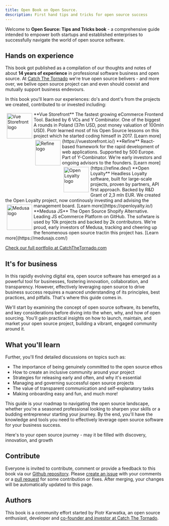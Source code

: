 ```yaml
---
title: Open Book on Open Source.
description: First hand tips and tricks for open source success
---
```


Welcome to **Open Source: Tips and Tricks book**  - a comprehensive guide intended to empower both startups and established enterprises to successfully navigate the world of open source software.

## Hands on experience

This book got published as a compilation of our thoughts and notes of about **14 years of experience** in professional software business and open source. 
At [Catch The Tornado](https://www.catchthetornado.com/portfolio) we're true open source belivers - and more over, we belive open source project can and even should coexist and mutually support business endevours.

In this book you'll learn our experiences: do's and dont's from the projects we created, contributed to or invested including:

<img alt="Vue Storefront logo" style="height: 80px; float: left;margin: 5px;" src="../../assets/vsf-logo.svg" />
**Vue Storefront**
The fastest growing eCommerce Frontend Tool. Backed by 6 VCs and Y Combinator. One of the biggest A rounds in Poland (37m USD, post money valuation of 100mln USD). Piotr learned most of his Open Source lessons on this project which he started coding himself in 2017. [Learn more](https://vuestorefront.io/)

<img alt="Refine logo" style="height: 80px; float: left;margin: 5px;" src="../../assets/refine-logo.svg" />
**Refine**
React-based framework for the rapid development of web applications. Supported by 500 Europe. Part of Y-Combinator. We're early investors and ongoing advisors to the founders. [Learn more](https://refine.dev/)

<img alt="Open Loyalty logo" style="height: 80px; float: left;margin: 5px;" src="../../assets/openloyalty-logo.png" />
**Open Loyalty**
Headless Loyalty software, built for large-scale projects, proven by partners, API first approach. Backed by R&D Grant of 2,3 mln EUR. We created the Open Loyalty project, now continously investing and advising the management board. [Learn more](https://openloyalty.io/)

<img alt="Medusa logo" style="height: 80px; float: left;margin: 5px;" src="../../assets/medusa-logo.svg" />
**Medusa JS**
The Open Source Shopify Alternative. Leading JS eCommerce Platform on GitHub. The sofwtare is used by 10k projects and backed by 2k contributors. We're proud, early investors of Medusa, tracking and cheering up the fenomenous open source tractin this project has. [Learn more](https://medusajs.com/)

[Check our full portfolio at CatchTheTornado.com](https://www.catchthetornado.com/)

## It's for business

In this rapidly evolving digital era, open source software has emerged as a powerful tool for businesses, fostering innovation, collaboration, and transparency. However, effectively leveraging open source to drive business success requires a nuanced understanding of its principles, best practices, and pitfalls. That's where this guide comes in.

We'll start by examining the concept of open source software, its benefits, and key considerations before diving into the when, why, and how of open sourcing. You'll gain practical insights on how to launch, maintain, and market your open source project, building a vibrant, engaged community around it.


## What you'll learn 

Further, you'll find detailed discussions on topics such as:
- The importance of being genuinely committed to the open source ethos
- How to create an inclusive community around your project
- Strategies for releasing early and often, and why it's essential
- Managing and governing successful open source projects
- The value of transparent communication and self-explanatory tasks
- Making onboarding easy and fun, and much more!

This guide is your roadmap to navigating the open source landscape, whether you're a seasoned professional looking to sharpen your skills or a budding entrepreneur starting your journey. By the end, you'll have the knowledge and tools you need to effectively leverage open source software for your business success.

Here's to your open source journey - may it be filled with discovery, innovation, and growth

## Contribute

Everyone is invited to contribute, comment or provide a feedback to this book via our [Github repository](https://github.com/CatchTheTornado/opensourcetipsbook). Please [create an issue](https://github.com/CatchTheTornado/opensourcetipsbook/issues/new) with your comments or a [pull request](https://github.com/CatchTheTornado/opensourcetipsbook/pulls) for some contribution or fixes. After merging, your changes will be automatically updated to this page.

## Authors

This book is a community effort started by Piotr Karwatka, an open source enthusiast, developer and [co-founder and investor at Catch The Tornado](https://www.catchthetornado.com/portfolio). 
